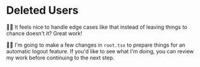 # Deleted Users

👨‍💼 It feels nice to handle edge cases like that instead of leaving things to
chance doesn't it? Great work!

🧝‍♂️ I'm going to make a few changes in `root.tsx` to prepare things for an
automatic logout feature. If you'd like to see what I'm doing, you
can <DiffLink app1={0} app2={1} preview>review my work</DiffLink> before
continuing to the next step.
